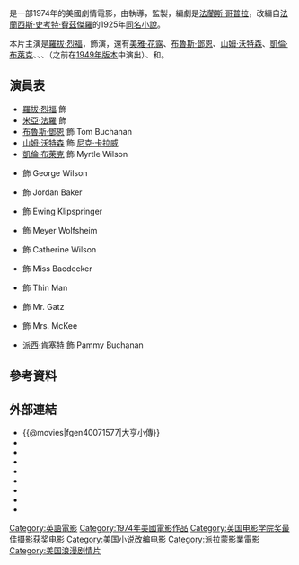 {{expand|time=2015-11-07T08:56:39+00:00}}
{{noteTA
|T=zh-hans:大亨小传 (1974年电影);zh-hant:大亨小傳 (1974年電影);zh-cn:了不起的盖茨比 (1974年电影);zh-sg:大亨小传 (1974年电影);
|G1=show
|1=zh-cn:弗朗西斯·斯科特·菲茨杰拉德;zh-hk:法蘭西斯·史考特·費茲傑羅;zh-tw:法蘭西斯·史考特·費茲傑羅;
|2=zh-cn:弗朗西斯·科波拉;zh-hk:法蘭斯·哥普拉;zh-tw:法蘭西斯·柯波拉;
|3=zh-hans:了不起的盖茨比;zh-hant:大亨小傳;
|4=zh-cn:米亚·法罗;zh-hk:美雅·花露;zh-tw:米亞·法羅;
}}
{{Infobox Film
| name               = -{zh:大亨小傳;zh-hans:大亨小传;zh-hant:大亨小傳;zh-cn:了不起的盖茨比;zh-sg:大亨小传;}-
| original_name      = {{lang|en|''The Great Gatsby''}}
| image              = The Great Gatsby poster (1974 film Version).jpg
| caption            = 電影海報
| director           = {{link-en|傑克·克萊頓|Jack Clayton}}
| producer          = {{link-en|大衛·梅里克|David Merrick}}
| writer              = [[法蘭斯·哥普拉|法蘭斯·哥普拉]]
| based_on         = 《[[大亨小傳|大亨小傳]]》<br />''The Great Gatsby''<br />作者：[[法蘭西斯·史考特·費茲傑羅|法蘭西斯·史考特·費茲傑羅]]
| starring           = [[羅拔·烈福|羅拔·烈福]]<br />[[美雅·花露|美雅·花露]]<br />[[布魯斯·鄧恩|布魯斯·鄧恩]]<br />[[山姆·沃特森|山姆·沃特森]]<br />[[凱倫·布萊克|凱倫·布萊克]]
| music              = {{link-en|納爾遜·里德爾|Nelson Riddle}}
| cinematography     = {{link-en|道格拉斯·斯洛琴|Douglas Slocombe}}
| editing            = Tom Priestly
| production_company = Newdon Productions
| distributor        = [[派拉蒙電影|派拉蒙電影]]
| released           = {{Film date|1974|03|29}}
| runtime            = 146分鐘
| country            = {{美國電影產地}}
| language           = [[英語|英語]]
| budget             = $6,500,000
| gross              = $26,533,200<ref>{{Cite web |url = http://www.the-numbers.com/movie/Great-Gatsby-The#tab=summary |title = The Great Gatsby (1974) |publisher = The Numbers |language = en |access-date = 2017-03-28 |archive-date = 2021-01-12 |archive-url = https://web.archive.org/web/20210112155619/https://www.the-numbers.com/movie/Great-Gatsby-The#tab=summary |dead-url = no }}</ref>
| cn_name            = 了不起的盖茨比
| hk_name            = 大亨小傳
| tw_name            = 大亨小傳
}}
{{作品名稱|name=''The Great Gatsby''|hk=大亨小傳|cn=了不起的盖茨比|equiv-tw=hk}}是一部1974年的美國劇情電影，由{{link-en|傑克·克萊頓|Jack Clayton}}執導，{{link-en|大衛·梅里克|David Merrick}}監製，編劇是[[法蘭斯·哥普拉|法蘭斯·哥普拉]]，改編自[[法蘭西斯·史考特·費茲傑羅|法蘭西斯·史考特·費茲傑羅]]的1925年[[大亨小傳|同名小說]]。

本片主演是[[羅拔·烈福|羅拔·烈福]]，飾演{{link-en|傑·蓋茲比|Jay Gatsby}}，還有[[美雅·花露|美雅·花露]]、[[布魯斯·鄧恩|布魯斯·鄧恩]]、[[山姆·沃特森|山姆·沃特森]]、[[凱倫·布萊克|凱倫·布萊克]]、{{link-en|史考特·威爾森|Scott Wilson (actor)}}、{{link-en|露意絲·奇利斯|Lois Chiles}}、{{link-en|霍華德·達·席爾瓦|Howard Da Silva}}（之前在[[大亨小傳_(1949年電影)|1949年版本]]中演出）、{{link-en|羅勃茲·布洛森|Roberts Blossom}}和{{link-en|愛德華·赫馬恩|Edward Herrmann}}。

== 演員表 ==
* [[羅拔·烈福|羅拔·烈福]] 飾 {{link-en|傑·蓋茲比|Jay Gatsby}}
* [[米亞·法羅|米亞·法羅]] 飾 {{link-en|黛西·布沙南|Daisy Buchanan}}
* [[布魯斯·鄧恩|布魯斯·鄧恩]] 飾 Tom Buchanan
* [[山姆·沃特森|山姆·沃特森]] 飾 [[尼克·卡拉威|尼克·卡拉威]]
* [[凱倫·布萊克|凱倫·布萊克]] 飾 Myrtle Wilson
* {{link-en|史考特·威爾森|Scott Wilson (actor)}} 飾 George Wilson
* {{link-en|露意絲·奇利斯|Lois Chiles}} 飾 Jordan Baker
* {{link-en|愛德華·赫馬恩|Edward Herrmann}} 飾 Ewing Klipspringer
* {{link-en|霍華德·達·席爾瓦|Howard Da Silva}} 飾 Meyer Wolfsheim
* {{link-en|凱瑟琳·雷伊·斯科特|Kathryn Leigh Scott}} 飾 Catherine Wilson
* {{link-en|Regina Baff|Regina Baff}} 飾 Miss Baedecker
* {{link-en|文森·薛斐烈|Vincent Schiavelli}} 飾 Thin Man
* {{link-en|羅勃茲·布洛森|Roberts Blossom}} 飾 Mr. Gatz
* {{link-en|貝絲·波特|Beth Porter}} 飾 Mrs. McKee
* [[派西·肯塞特|派西·肯塞特]] 飾 Pammy Buchanan

== 參考資料 ==
{{Reflist}}

== 外部連結 ==
*{{@movies|fgen40071577|大亨小傳}}
*{{douban|title=了不起的盖茨比}}
*{{Mtime|21635|了不起的盖茨比}}
*{{Amg movie|20669|-{zh:大亨小傳;zh-hans:大亨小传;zh-hant:大亨小傳;zh-cn:了不起的盖茨比;zh-sg:大亨小传;}-}}
*{{rotten-tomatoes|1008799-great_gatsby|-{zh:大亨小傳;zh-hans:大亨小传;zh-hant:大亨小傳;zh-cn:了不起的盖茨比;zh-sg:大亨小传;}-}}
*{{mojo title|greatgatsby|-{zh:大亨小傳;zh-hans:大亨小传;zh-hant:大亨小傳;zh-cn:了不起的盖茨比;zh-sg:大亨小传;}-}}
*{{Tcmdb title|16782|-{zh:大亨小傳;zh-hans:大亨小传;zh-hant:大亨小傳;zh-cn:了不起的盖茨比;zh-sg:大亨小传;}-}}
*{{metacritic film|the-great-gatsby-1974|-{zh:大亨小傳;zh-hans:大亨小传;zh-hant:大亨小傳;zh-cn:了不起的盖茨比;zh-sg:大亨小传;}-}}
*{{imdb title|0071577|-{zh:大亨小傳;zh-hans:大亨小传;zh-hant:大亨小傳;zh-cn:了不起的盖茨比;zh-sg:大亨小传;}-}}

{{大亨小傳}}
{{法蘭西斯·柯波拉}}

[[Category:英語電影|Category:英語電影]]
[[Category:1974年美國電影作品|Category:1974年美國電影作品]]
[[Category:英国电影学院奖最佳摄影获奖电影|Category:英国电影学院奖最佳摄影获奖电影]]
[[Category:美国小说改编电影|Category:美国小说改编电影]]
[[Category:派拉蒙影業電影|Category:派拉蒙影業電影]]
[[Category:美国浪漫剧情片|Category:美国浪漫剧情片]]